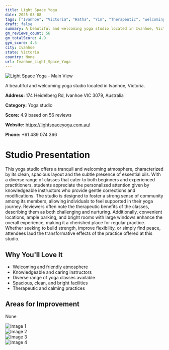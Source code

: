 ```yaml
---
title: Light Space Yoga
date: 2025-03-08
tags: ["Ivanhoe", "Victoria", "Hatha", "Yin", "Therapeutic", "welcoming", "spacious", "Ivanhoe"]  
draft: false
summary: A beautiful and welcoming yoga studio located in Ivanhoe, Victoria.
gm_reviews_count: 56
gm_totalScore: 4.9
gym_score: 4.5
city: Ivanhoe
state: Victoria
country: None
url: Ivanhoe_Light_Space_Yoga
---
```


<div className="aspect-[16/9] relative my-8">
  <img 
    src="https://lh5.googleusercontent.com/p/AF1QipOKHA4wbhbQm8T8JP-66hGR4sDXR1SDgljeM19l=w1920-h1080-k-no"
    alt="Light Space Yoga - Main View"
    className="object-cover absolute inset-0 w-full h-full rounded-lg"
  />
</div>

A beautiful and welcoming yoga studio located in Ivanhoe, Victoria.

**Address:** 174 Heidelberg Rd, Ivanhoe VIC 3079, Australia

**Category:** Yoga studio

**Score:** 4.9 based on 56 reviews

**Website:** https://lightspaceyoga.com.au/

**Phone:** +61 489 074 366

# Studio Presentation

This yoga studio offers a tranquil and welcoming atmosphere, characterized by its clean, spacious layout and the subtle presence of essential oils. With a diverse range of classes that cater to both beginners and experienced practitioners, students appreciate the personalized attention given by knowledgeable instructors who provide gentle corrections and modifications. The studio is designed to foster a strong sense of community among its members, allowing individuals to feel supported in their yoga journey. Reviewers often note the therapeutic benefits of the classes, describing them as both challenging and nurturing. Additionally, convenient locations, ample parking, and bright rooms with large windows enhance the overall experience, making it a cherished place for regular practice. Whether seeking to build strength, improve flexibility, or simply find peace, attendees laud the transformative effects of the practice offered at this studio.

## Why You'll Love It

- Welcoming and friendly atmosphere
- Knowledgeable and caring instructors
- Diverse range of yoga classes available
- Spacious, clean, and bright facilities
- Therapeutic and calming practices

## Areas for Improvement

None

<div className="grid grid-cols-1 xl:grid-cols-2 gap-4 my-8">
<div className="aspect-[4/3] relative"><img src="https://lh3.googleusercontent.com/p/AF1QipNDurCsCit64PSKfV2DpAlvsW3efDu7mQCIop18=w1920-h1080-k-no" alt="Image 1" className="object-cover absolute inset-0 w-full h-full rounded-lg" /></div>
<div className="aspect-[4/3] relative"><img src="https://lh5.googleusercontent.com/p/AF1QipOR69qosZbF7onMoEBo-sGZlPkhB-iMs0VvXfHX=w1920-h1080-k-no" alt="Image 2" className="object-cover absolute inset-0 w-full h-full rounded-lg" /></div>
<div className="aspect-[4/3] relative"><img src="https://lh5.googleusercontent.com/p/AF1QipNeF5Hm8AZhYyDDaDL0rGIwb9dRh-AbLgttIK93=w1920-h1080-k-no" alt="Image 3" className="object-cover absolute inset-0 w-full h-full rounded-lg" /></div>
<div className="aspect-[4/3] relative"><img src="https://lh5.googleusercontent.com/p/AF1QipPhmnOyi1wZC-WMEU3lzrZi76mtqEpVpicaO-9c=w1920-h1080-k-no" alt="Image 4" className="object-cover absolute inset-0 w-full h-full rounded-lg" /></div>
</div>